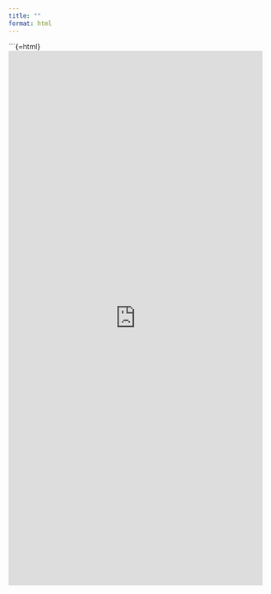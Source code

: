 ```yaml
---
title: ""
format: html
---
```


```{=html}
<iframe class="airtable-embed" src="https://airtable.com/embed/appOU03dlKuBdbmty/shrRy4E1WLyfpBfIn?viewControls=on" frameborder="0" onmousewheel="" width="100%" height="1060" style="background: transparent; border: 0px solid #ccc;"></iframe>
